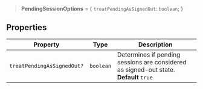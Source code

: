 > **PendingSessionOptions** = \{ `treatPendingAsSignedOut`: `boolean`; \}

## Properties

| Property                                                        | Type      | Description                                                                           |
| --------------------------------------------------------------- | --------- | ------------------------------------------------------------------------------------- |
| <a id="treatpendingassignedout"></a> `treatPendingAsSignedOut?` | `boolean` | Determines if pending sessions are considered as signed-out state. **Default** `true` |
